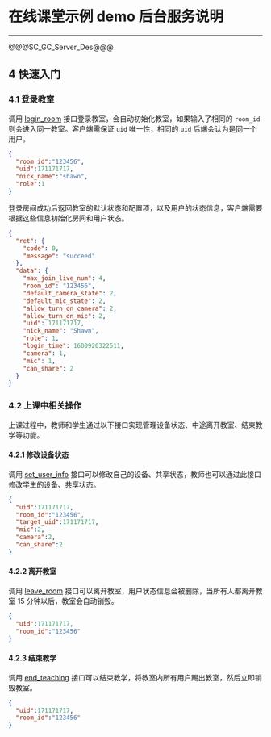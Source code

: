# 在线课堂示例 demo 后台服务说明

---

@@@SC_GC_Server_Des@@@

## 4 快速入门

### 4.1 登录教室

调用 [login_room](#5904) 接口登录教室，会自动初始化教室，如果输入了相同的 `room_id` 则会进入同一教室。客户端需保证 `uid` 唯一性，相同的 `uid` 后端会认为是同一个用户。


```json
{
  "room_id":"123456",
  "uid":171171717,
  "nick_name":"shawn",
  "role":1
}
```


登录房间成功后返回教室的默认状态和配置项，以及用户的状态信息，客户端需要根据这些信息初始化房间和用户状态。


```json
{
  "ret": {
    "code": 0,
    "message": "succeed"
  },
  "data": {
    "max_join_live_num": 4,
    "room_id": "123456",
    "default_camera_state": 2,
    "default_mic_state": 2,
    "allow_turn_on_camera": 2,
    "allow_turn_on_mic": 2,
    "uid": 171171717,
    "nick_name": "Shawn",
    "role": 1,
    "login_time": 1600920322511,
    "camera": 1,
    "mic": 1,
    "can_share": 2
  }
}
```


### 4.2 上课中相关操作

上课过程中，教师和学生通过以下接口实现管理设备状态、中途离开教室、结束教学等功能。

#### 4.2.1 修改设备状态

调用 [set_user_info](#5908) 接口可以修改自己的设备、共享状态，教师也可以通过此接口修改学生的设备、共享状态。

```json
{
  "uid":171171717,
  "room_id":"123456",
  "target_uid":171171717,
  "mic":2,
  "camera":2,
  "can_share":2
}
```


#### 4.2.2 离开教室

调用 [leave_room](#5910) 接口可以离开教室，用户状态信息会被删除，当所有人都离开教室 15 分钟以后，教室会自动销毁。


```json
{
  "uid":171171717,
  "room_id":"123456"
}
```

#### 4.2.3 结束教学

调用 [end_teaching](#5911) 接口可以结束教学，将教室内所有用户踢出教室，然后立即销毁教室。

```json
{
  "uid":171171717,
  "room_id":"123456"
}
```

